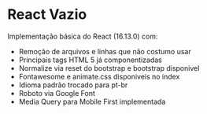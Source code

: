 React Vazio
===========

Implementação básica do React (16.13.0) com: 

* Remoção de arquivos e linhas que não costumo usar 
* Principais tags HTML 5 já componentizadas
* Normalize via reset do bootstrap e bootstrap disponivel
* Fontawesome e animate.css disponiveis no index
* Idioma padrão trocado para pt-br
* Roboto via Google Font
* Media Query para Mobile First implementada 
